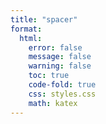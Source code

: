 ```yaml
---
title: "spacer"
format: 
  html:
    error: false
    message: false
    warning: false
    toc: true
    code-fold: true
    css: styles.css
    math: katex  
---
```


